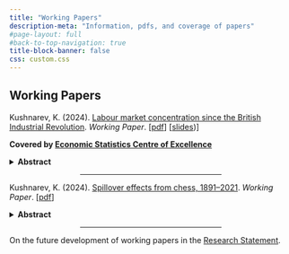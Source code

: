 ```yaml
---
title: "Working Papers"
description-meta: "Information, pdfs, and coverage of papers"
#page-layout: full
#back-to-top-navigation: true
title-block-banner: false
css: custom.css
---
```


## Working Papers

Kushnarev, K. (2024). [Labour market concentration since the British Industrial Revolution](posts/labour-market-concentration/index.qmd). *Working Paper*. \[[pdf](https://kkushnarev.github.io/)\] \[[slides](https://www.dropbox.com/scl/fi/7bay01qimaelbr0nbff13/Presentation__WP-12.pdf?rlkey=9bqm8tmp7cxf1nahw9e6t3lgb&st=3pw3ldbn&dl=0))\] 

**Covered by [Economic Statistics Centre of Excellence](https://www.escoe.ac.uk/labour-market-concentration-since-the-british-industrial-revolution/)**

<details>
<summary><strong>Abstract</strong></summary>
This paper highlights an economic history perspective on labour share dynamics during the second phase of the British Industrial Revolution. It addresses two broad questions: 1) Did market concentration increase between 1851 and 1911? 2) If so, did the labour share decline, as suggested by ongoing debates? I use census data from 1851 to 1911 to answer these questions, focusing on local labour markets. Employing different specifications of market concentration, I found a surprising doubling in market concentration during this period, as measured by both the Herfindahl-Hirschman Index and Concentration Ratio approaches. However, local labour market concentration decreased as the labour market expanded. I further explore this by providing a counterfactual analysis, showing that a one standard deviation increase in creative destruction leads to a 50% rise in new entrants. Consequently, I offer two explanations for the presented results. The first is that local labour market concentration is more suitable for analysing labour share, making it a more practical and data-driven approach. The second explanation is that the decline and rise of labour share trigger uneven growth through redistribution and creative destruction. This explanation is more theoretical but still supports my results. In the future, a greater focus on the first stage of the British Industrial Revolution could lead to the developing of a more grounded theory.
</details>

<center><hr style="width:50%"></center>

Kushnarev, K. (2024). [Spillover effects from chess, 1891–2021](https://scholar.google.com/). *Working Paper*. \[[pdf](https://scholar.google.com/)\]

<details>
<summary><strong>Abstract</strong></summary>
This paper explores the formation of upper-tail human capital under socialism and its longstanding impact on economic and political participation. Based on this motivation, I have developed a model of the interplay between economic and intellectual life, where intellectual competition in chess explains the variation of economic and political participation once it becomes available. I have collected a novel dataset of \textit{2 155 chess protocols and 11 115 unique names} of chess players between 1891 and 2021 in the three levels of tournaments: local (cities and towns), republics, and international competitions held in the USSR and, after 1991, in Russia. Based on the data, I have found a variation in chess competitiveness by the level of tournaments and geographical units. It accounts for a more than 6 times decrease in the local competitiveness in the 30-s and, more importantly, in the 70-s and 80-s. Furthermore, this variation allows me to frame future opportunities to explore causal relationships between chess competitiveness and a) the probability of city participation in the cooperative movement, introduced in 1989; b) the exposure of political protest activities in 2007-2017 at the level of the city.
</details>

<center><hr style="width:50%"></center>

On the future development of working papers in the [Research Statement](https://kkushnarev.github.io/projects.html).
